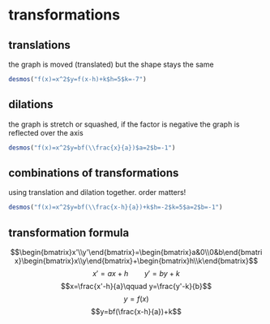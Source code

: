 # transformations

## translations

the graph is moved (translated) but the shape stays the same

```{r echo=FALSE}
desmos("f(x)=x^2$y=f(x-h)+k$h=5$k=-7")
```

## dilations

the graph is stretch or squashed, if the factor is negative the graph is reflected over the axis

```{r echo=FALSE}
desmos("f(x)=x^2$y=bf(\\frac{x}{a})$a=2$b=-1")
```

## combinations of transformations

using translation and dilation together. order matters!

```{r echo=FALSE}
desmos("f(x)=x^2$y=bf(\\frac{x-h}{a})+k$h=-2$k=5$a=2$b=-1")
```

## transformation formula

$$\begin{bmatrix}x'\\y'\end{bmatrix}=\begin{bmatrix}a&0\\0&b\end{bmatrix}\begin{bmatrix}x\\y\end{bmatrix}+\begin{bmatrix}h\\k\end{bmatrix}$$
$$x'=ax+h\qquad y'=by+k$$
$$x=\frac{x'-h}{a}\qquad y=\frac{y'-k}{b}$$
$$y=f(x)$$
$$y=bf(\frac{x-h}{a})+k$$